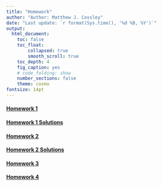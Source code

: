 ```yaml
---
title: "Homework"
author: "Author: Matthew J. Cossley"
date: "Last update: `r format(Sys.time(), '%d %B, %Y')`"
output:
  html_document:
    toc: false
    toc_float:
        collapsed: true
        smooth_scroll: true
    toc_depth: 4
    fig_caption: yes
    # code_folding: show
    number_sections: false
    theme: cosmo
fontsize: 14pt
---
```


#### [Homework 1](homework_1.html)
#### [Homework 1 Solutions](homework_1_solutions.html)
#### [Homework 2](homework_2.html)
#### [Homework 2 Solutions](homework_2_solutions.html)
#### [Homework 3](homework_3.html)
#### [Homework 4](homework_4.html)
<!-- #### [Homework 5](homework_5.html) -->
<!-- #### [Homework 6](homework_6.html) -->
<!-- #### [Homework 7](homework_7.html) -->
<!-- #### [Homework 8](homework_8.html) -->
<!-- #### [Homework 9](homework_9.html) -->
<!-- #### [Homework 10](homework_10.html) -->
